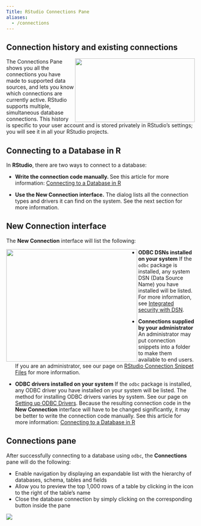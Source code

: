 ```yaml
---
Title: RStudio Connections Pane
aliases:
  - /connections
---
```


## Connection history and existing connections

<div>
  <img src="/ide/multiple.png" height="170" width="320" align="right">
</div>

The Connections Pane shows you all the connections you have made to supported data sources, and lets you know which connections are currently active. RStudio supports multiple, simultaneous database connections.  This history is specific to your user account and is stored privately in RStudio’s settings; you will see it in all your RStudio projects.


## Connecting to a Database in R

In **RStudio**, there are two ways to connect to a database:

- **Write the connection code manually. **  See this article for more information: [Connecting to a Database in R](/drivers/#connecting-to-a-database-in-r)

- **Use the New Connection interface.** The dialog lists all the connection types and drivers it can find on the system.  See the next section for more information.


## New Connection interface

The **New Connection** interface will list the following:

<div>
  <img src="/ide/existing.png" height="300" width="350" align="left">
</div>


- **ODBC DSNs installed on your system**  If the `odbc` package is installed, any system DSN (Data Source Name) you have installed will be listed. For more information, see [Integrated security with DSN](/managing-credentials/#integrated-security-with-dsn).

- **Connections supplied by your administrator**  An administrator may put connection snippets into a folder to make them available to end users. If you are an administrator, see our page on [RStudio Connection Snippet Files](https://rstudio.github.io/rstudio-extensions/rstudio-connections.html) for more information.

- **ODBC drivers installed on your system**  If the `odbc` package is installed, any ODBC driver you have installed on your system will be listed. The method for installing ODBC drivers varies by system. See our page on [Setting up ODBC Drivers](/drivers).  Because the resulting connection code in the **New Connection** interface will have to be changed significantly, it may be better to write the connection code manually.  See this article for more information: [Connecting to a Database in R](/drivers/#connecting-to-a-database-in-r)



## Connections pane

After successfully connecting to a database using `odbc`, the **Connections** pane will do the following: 

- Enable navigation by displaying an expandable list with the hierarchy of databases, schema, tables and fields  
- Allow you to preview the top 1,000 rows of a table by clicking in the icon to the right of the table's name
- Close the database connection by simply clicking on the corresponding button inside the pane

<div>
  <img src="/ide/features.png">
</div>


